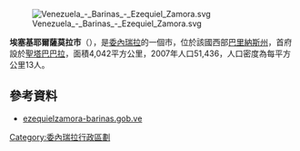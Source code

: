 [[Image:Venezuela_-_Barinas_-_Ezequiel_Zamora.svg|right]]

{{noteta
|T=zh-hans:埃塞基耶爾薩莫拉市;zh-hk:埃塞基耶爾薩莫拉市;zh-tw:艾日奎利·薩摩拉市;
|1=zh-hans:埃塞基耶爾;zh-hk:埃塞基耶爾;zh-tw:艾日奎利;
|2=zh-hans:埃塞基耶爾薩莫拉市;zh-hk:埃塞基耶爾薩莫拉市;zh-tw:艾日奎利·薩摩拉市;
|3=zh-hans:薩莫拉市;zh-hk:薩莫拉市;zh-tw:薩摩拉市;
}}
'''埃塞基耶爾薩莫拉市'''（{{lang-es|Municipio Ezequiel Zamora}}），是[[委內瑞拉|委內瑞拉]]的一個市，位於該國西部[[巴里納斯州|巴里納斯州]]，首府設於[[聖塔巴巴拉_(巴里納斯州)|聖塔巴巴拉]]，面積4,042平方公里，2007年人口51,436，人口密度為每平方公里13人。

==參考資料==
*[https://web.archive.org/web/20080323084211/http://ezequielzamora-barinas.gob.ve/portal-alcaldias/ ezequielzamora-barinas.gob.ve] {{es icon}}

{{coord|8|00|39|N|70|58|33|W|region:VE_type:city_source:kolossus-eswiki|display=title}}

{{Venezuela-geo-stub}}
[[Category:委內瑞拉行政區劃|Category:委內瑞拉行政區劃]]
